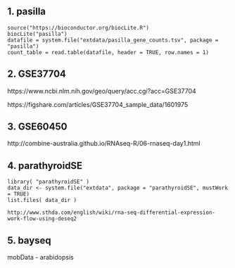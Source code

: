 ## 1. pasilla

~~~~~~~
source("https://bioconductor.org/biocLite.R")
biocLite("pasilla")
datafile = system.file("extdata/pasilla_gene_counts.tsv", package = "pasilla")
count_table = read.table(datafile, header = TRUE, row.names = 1)
~~~~~~~


## 2. GSE37704

https://www.ncbi.nlm.nih.gov/geo/query/acc.cgi?acc=GSE37704

https://figshare.com/articles/GSE37704_sample_data/1601975

## 3. GSE60450

http://combine-australia.github.io/RNAseq-R/06-rnaseq-day1.html

## 4. parathyroidSE

~~~~~~~
library( "parathyroidSE" )
data_dir <- system.file("extdata", package = "parathyroidSE", mustWork = TRUE)
list.files( data_dir )

http://www.sthda.com/english/wiki/rna-seq-differential-expression-work-flow-using-deseq2
~~~~~~~

## 5. bayseq

mobData - arabidopsis


